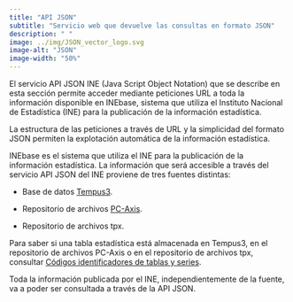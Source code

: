 ```yaml
---
title: "API JSON"
subtitle: "Servicio web que devuelve las consultas en formato JSON"
description: " "
image: ../img/JSON_vector_logo.svg
image-alt: "JSON"
image-width: "50%"
---
```


El servicio API JSON INE (Java Script Object Notation) que se describe en esta sección permite acceder mediante peticiones URL a toda la información disponible en INEbase, sistema que utiliza el Instituto Nacional de Estadística (INE) para la publicación de la información estadística.

La estructura de las peticiones a través de URL y la simplicidad del formato JSON permiten la explotación automática de la información estadística.

INEbase es el sistema que utiliza el INE para la publicación de la información estadística. La información que será accesible a través del servicio API JSON del INE proviene de tres fuentes distintas:

-   Base de datos [Tempus3](tempus3.html).

-   Repositorio de archivos [PC-Axis](https://www.ine.es/ss/Satellite?L=es_ES&c=Page&cid=1254735116596&p=1254735116596&pagename=ProductosYServicios%2FPYSLayout).

-   Repositorio de archivos tpx.

Para saber si una tabla estadística está almacenada en Tempus3, en el repositorio de archivos PC-Axis o en el repositorio de archivos tpx, consultar [Códigos identificadores de tablas y series](codigos_identificadores.html).

Toda la información publicada por el INE, independientemente de la fuente, va a poder ser consultada a través de la API JSON.
